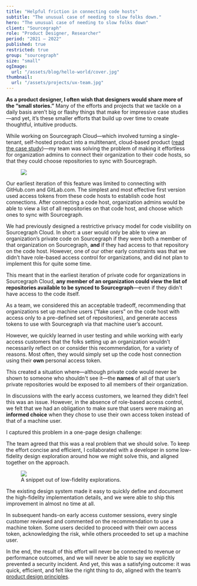 ```yaml
---
title: "Helpful friction in connecting code hosts"
subtitle: "The unusual case of needing to slow folks down."
hero: "The unusual case of needing to slow folks down"
client: "Sourcegraph"
role: "Product Designer, Researcher"
period: "2021 – 2022"
published: true
restricted: true
group: "sourcegraph"
size: "small"
ogImage:
  url: "/assets/blog/hello-world/cover.jpg"
thumbnail:
  url: "/assets/projects/ux-team.jpg"
---
```


**As a product designer, I often wish that designers would share more of the “small stories.”** Many of the efforts and projects that we tackle on a daily basis aren’t big or flashy things that make for impressive case studies—and yet, it’s these smaller efforts that build up over time to create thoughtful, intuitive products.

While working on Sourcegraph Cloud—which involved turning a single-tenant, self-hosted product into a multitenant, cloud-based product ([read the case study](/projects/sourcegraph-cloud))—my team was solving the problem of making it effortless for organization admins to connect their organization to their code hosts, so that they could choose repositories to sync with Sourcegraph.

<figure>
	<img src="/assets/projects/helpful-friction-connect.png" />
</figure>

Our earliest iteration of this feature was limited to connecting with GitHub.com and GitLab.com. The simplest and most effective first version used access tokens from these code hosts to establish code host connections. After connecting a code host, organization admins would be able to view a list of all repositories on that code host, and choose which ones to sync with Sourcegraph.

We had previously designed a restrictive privacy model for code visibility on Sourcegraph Cloud. In short: a user would only be able to view an organization’s private code on Sourcegraph if they were both a member of that organization on Sourcegraph, **and** if they had access to that repository on the code host. However, one of our other early constraints was that we didn’t have role-based access control for organizations, and did not plan to implement this for quite some time. 

This meant that in the earliest iteration of private code for organizations in Sourcegraph Cloud, **any member of an organization could view the list of repositories available to be synced to Sourcegraph**—even if they didn't have access to the code itself.

As a team, we considered this an acceptable tradeoff, recommending that organizations set up machine users (“fake users” on the code host with access only to a pre-defined set of repositories), and generate access tokens to use with Sourcegraph via that machine user’s account.

However, we quickly learned in user testing and while working with early access customers that the folks setting up an organization wouldn’t necessarily reflect on or consider this recommendation, for a variety of reasons. Most often, they would simply set up the code host connection using their **own** personal access token.

This created a situation where—although private code would never be shown to someone who shouldn't see it—the **names** of all of that user’s private repositories would be exposed to all members of their organization. 

In discussions with the early access customers, we learned they didn’t feel this was an issue. However, in the absence of role-based access control, we felt that we had an obligation to make sure that users were making an **informed choice** when they chose to use their own access token instead of that of a machine user.

I captured this problem in a one-page design challenge:


<div className="max-w-lg mx-auto my-6">
  <GDoc
    link="https://docs.google.com/document/d/1_3V2M0jMEUY68tgN29wWUCviUi7JvbaUVtoYVpvbUIw"
    title="One-page design challenge: Reinforce use of machine user for organization code host connections"
  />
</div>

The team agreed that this was a real problem that we should solve. To keep the effort concise and efficient, I collaborated with a developer in some low-fidelity design exploration around how we might solve this, and aligned together on the approach. 

<figure>
	<img src="/assets/projects/helpful-friction-low-fidelity.png" />
	<figcaption>A snippet out of low-fidelity explorations.</figcaption>
</figure>

The existing design system made it easy to quickly define and document the high-fidelity implementation details, and we were able to ship this improvement in almost no time at all.

<div className="max-w-lg mx-auto my-6">
  <Figma
	link="https://www.figma.com/file/qHk6MecFwCJMyMGa3kRMlg/Case-study-example%3A-Helpful-Friction?node-id=260%3A11&t=FetX9E77QQquSsPM-1"
	title="Design artifact excerpt: Helpful friction in connecting code hosts"
  />
</div>

In subsequent hands-on early access customer sessions, every single customer reviewed and commented on the recommendation to use a machine token. Some users decided to proceed with their own access token, acknowledging the risk, while others proceeded to set up a machine user.

In the end, the result of this effort will never be connected to revenue or performance outcomes, and we will never be able to say we explicitly prevented a security incident. And yet, this was a satisfying outcome: it was quick, efficient, and felt like the right thing to do, aligned with the team’s [product design principles](/projects/sourcegraph-design-principles).